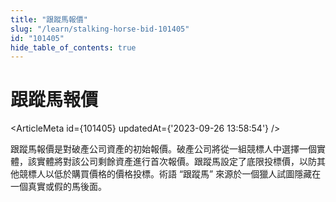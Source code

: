 ```yaml
---
title: "跟蹤馬報價"
slug: "/learn/stalking-horse-bid-101405"
id: "101405"
hide_table_of_contents: true
---
```



# 跟蹤馬報價

<ArticleMeta id={101405} updatedAt={'2023-09-26 13:58:54'} />
<div className='border-solid border-b border-t-0 my-4 border-[var(--ifm-color-gray-300)]' />

跟蹤馬報價是對破產公司資產的初始報價。破產公司將從一組競標人中選擇一個實體，該實體將對該公司剩餘資產進行首次報價。跟蹤馬設定了底限投標價，以防其他競標人以低於購買價格的價格投標。術語 “跟蹤馬” 來源於一個獵人試圖隱藏在一個真實或假的馬後面。
